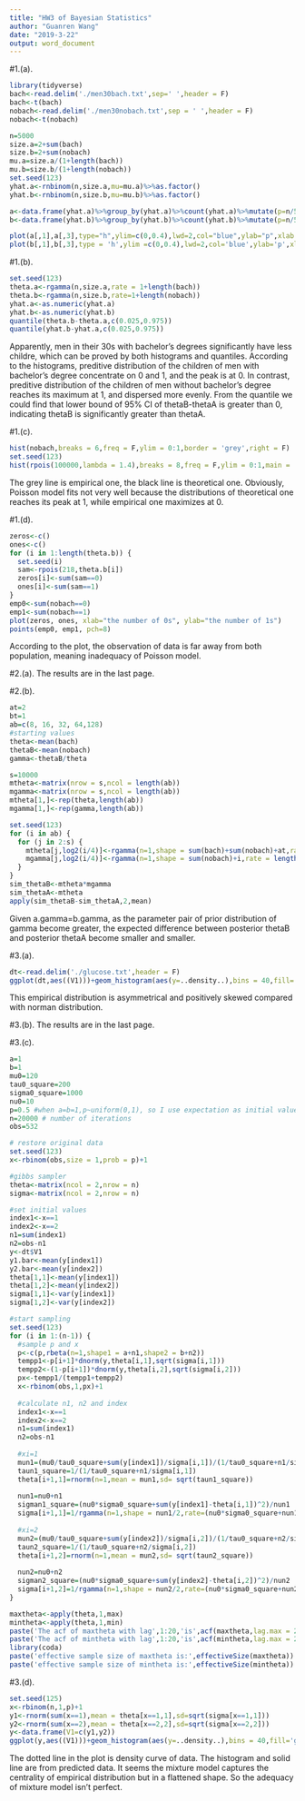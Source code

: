 ---
title: "HW3 of Bayesian Statistics"
author: "Guanren Wang"
date: "2019-3-22"
output: word_document
---
#1.(a).
```{r}
library(tidyverse)
bach<-read.delim('./men30bach.txt',sep=' ',header = F)
bach<-t(bach)
nobach<-read.delim('./men30nobach.txt',sep = ' ',header = F)
nobach<-t(nobach)

n=5000
size.a=2+sum(bach)
size.b=2+sum(nobach)
mu.a=size.a/(1+length(bach))
mu.b=size.b/(1+length(nobach))
set.seed(123)
yhat.a<-rnbinom(n,size.a,mu=mu.a)%>%as.factor()
yhat.b<-rnbinom(n,size.b,mu=mu.b)%>%as.factor()

a<-data.frame(yhat.a)%>%group_by(yhat.a)%>%count(yhat.a)%>%mutate(p=n/5000)%>%as.matrix()
b<-data.frame(yhat.b)%>%group_by(yhat.b)%>%count(yhat.b)%>%mutate(p=n/5000)%>%as.matrix()

plot(a[,1],a[,3],type="h",ylim=c(0,0.4),lwd=2,col="blue",ylab="p",xlab = 'yhat',main = "predictive distribution of men with bachelor's degree")
plot(b[,1],b[,3],type = 'h',ylim =c(0,0.4),lwd=2,col='blue',ylab='p',xlab = 'yhat',main = "predictive distribution of men without bachelor's degree")
```

#1.(b).
```{r }
set.seed(123)
theta.a<-rgamma(n,size.a,rate = 1+length(bach))
theta.b<-rgamma(n,size.b,rate=1+length(nobach))
yhat.a<-as.numeric(yhat.a)
yhat.b<-as.numeric(yhat.b)
quantile(theta.b-theta.a,c(0.025,0.975))
quantile(yhat.b-yhat.a,c(0.025,0.975))
```

Apparently, men in their 30s with bachelor's degrees significantly have less childre, which can be proved by both histograms and quantiles. According to the histograms, preditive distribution of the children of men with bachelor's degree concentrate on 0 and 1, and the peak is at 0. In contrast, preditive distribution of the children of men without bachelor's degree reaches its maximum at 1, and dispersed more evenly. From the quantile we could find that lower bound of 95% CI of thetaB-thetaA is greater than 0, indicating thetaB is significantly greater than thetaA.

#1.(c).
```{r}
hist(nobach,breaks = 6,freq = F,ylim = 0:1,border = 'grey',right = F)
set.seed(123)
hist(rpois(100000,lambda = 1.4),breaks = 8,freq = F,ylim = 0:1,main = 'Histogram of theoretical poisson distribution',add=T,right = F)
```

The grey line is empirical one, the black line is theoretical one.
Obviously, Poisson model fits not very well because the distributions of theoretical one reaches its peak at 1, while empirical one maximizes at 0.

#1.(d).
```{r}
zeros<-c()
ones<-c()
for (i in 1:length(theta.b)) {
  set.seed(i)
  sam<-rpois(218,theta.b[i])
  zeros[i]<-sum(sam==0)
  ones[i]<-sum(sam==1)
}
emp0<-sum(nobach==0)
emp1<-sum(nobach==1)
plot(zeros, ones, xlab="the number of 0s", ylab="the number of 1s")
points(emp0, emp1, pch=8)
```

According to the plot, the observation of data is far away from both population, meaning inadequacy of Poisson model.

#2.(a).
The results are in the last page.

#2.(b).
```{r}
at=2
bt=1
ab=c(8, 16, 32, 64,128)
#starting values
theta<-mean(bach)
thetaB<-mean(nobach)
gamma<-thetaB/theta

s=10000
mtheta<-matrix(nrow = s,ncol = length(ab))
mgamma<-matrix(nrow = s,ncol = length(ab))
mtheta[1,]<-rep(theta,length(ab))
mgamma[1,]<-rep(gamma,length(ab))

set.seed(123)
for (i in ab) {
  for (j in 2:s) {
    mtheta[j,log2(i/4)]<-rgamma(n=1,shape = sum(bach)+sum(nobach)+at,rate = length(bach)+length(nobach)*mgamma[j-1,log2(i/4)]+bt)
    mgamma[j,log2(i/4)]<-rgamma(n=1,shape = sum(nobach)+i,rate = length(nobach)*mtheta[j-1,log2(i/4)]+i)
  }
}
sim_thetaB<-mtheta*mgamma
sim_thetaA<-mtheta
apply(sim_thetaB-sim_thetaA,2,mean)
```

Given a.gamma=b.gamma, as the parameter pair of prior distribution of gamma become greater, the expected difference between posterior thetaB and posterior thetaA become smaller and smaller.

#3.(a).
```{r}
dt<-read.delim('./glucose.txt',header = F)
ggplot(dt,aes((V1)))+geom_histogram(aes(y=..density..),bins = 40,fill='black',color='white')+theme_bw()+geom_density(color='grey',size=2)

```

This empirical distribution is asymmetrical and positively skewed compared with norman distribution.

#3.(b).
The results are in the last page.

#3.(c).
```{r}
a=1
b=1
mu0=120
tau0_square=200
sigma0_square=1000
nu0=10
p=0.5 #when a=b=1,p~uniform(0,1), so I use expectation as initial value
n=20000 # number of iterations
obs=532

# restore original data
set.seed(123)
x<-rbinom(obs,size = 1,prob = p)+1

#gibbs sampler
theta<-matrix(ncol = 2,nrow = n)
sigma<-matrix(ncol = 2,nrow = n)

#set initial values
index1<-x==1
index2<-x==2
n1=sum(index1)
n2=obs-n1
y<-dt$V1
y1.bar<-mean(y[index1])
y2.bar<-mean(y[index2])
theta[1,1]<-mean(y[index1])
theta[1,2]<-mean(y[index2])
sigma[1,1]<-var(y[index1])
sigma[1,2]<-var(y[index2])

#start sampling
set.seed(123)
for (i in 1:(n-1)) {
  #sample p and x
  p<-c(p,rbeta(n=1,shape1 = a+n1,shape2 = b+n2))
  tempp1<-p[i+1]*dnorm(y,theta[i,1],sqrt(sigma[i,1]))
  tempp2<-(1-p[i+1])*dnorm(y,theta[i,2],sqrt(sigma[i,2]))
  px<-tempp1/(tempp1+tempp2)
  x<-rbinom(obs,1,px)+1
  
  #calculate n1, n2 and index
  index1<-x==1
  index2<-x==2
  n1=sum(index1)
  n2=obs-n1
  
  #xi=1
  mun1=(mu0/tau0_square+sum(y[index1])/sigma[i,1])/(1/tau0_square+n1/sigma[i,1])
  taun1_square=1/(1/tau0_square+n1/sigma[i,1])
  theta[i+1,1]=rnorm(n=1,mean = mun1,sd= sqrt(taun1_square))
  
  nun1=nu0+n1
  sigman1_square=(nu0*sigma0_square+sum(y[index1]-theta[i,1])^2)/nun1
  sigma[i+1,1]=1/rgamma(n=1,shape = nun1/2,rate=(nu0*sigma0_square+nun1*sigman1_square)/2)
  
  #xi=2
  mun2=(mu0/tau0_square+sum(y[index2])/sigma[i,2])/(1/tau0_square+n2/sigma[i,2])
  taun2_square=1/(1/tau0_square+n2/sigma[i,2])
  theta[i+1,2]=rnorm(n=1,mean = mun2,sd= sqrt(taun2_square))
  
  nun2=nu0+n2
  sigman2_square=(nu0*sigma0_square+sum(y[index2]-theta[i,2])^2)/nun2
  sigma[i+1,2]=1/rgamma(n=1,shape = nun2/2,rate=(nu0*sigma0_square+nun2*sigman2_square)/2)
}

maxtheta<-apply(theta,1,max)
mintheta<-apply(theta,1,min)
paste('The acf of maxtheta with lag',1:20,'is',acf(maxtheta,lag.max = 20)$acf[2:21])
paste('The acf of mintheta with lag',1:20,'is',acf(mintheta,lag.max = 20)$acf[2:21])
library(coda)
paste('effective sample size of maxtheta is:',effectiveSize(maxtheta))
paste('effective sample size of mintheta is:',effectiveSize(mintheta))
```

#3.(d).
```{r warning=F}
set.seed(125)
x<-rbinom(n,1,p)+1
y1<-rnorm(sum(x==1),mean = theta[x==1,1],sd=sqrt(sigma[x==1,1]))
y2<-rnorm(sum(x==2),mean = theta[x==2,2],sd=sqrt(sigma[x==2,2]))
y<-data.frame(V1=c(y1,y2))
ggplot(y,aes((V1)))+geom_histogram(aes(y=..density..),bins = 40,fill='grey80',color='white',show.legend = T)+theme_bw()+geom_density(color='black',size=1)+xlim(-200,400)+geom_density(data = dt,aes(V1),linetype=2,show.legend = T)+xlab('y')
```

The dotted line in the plot is density curve of data. The histogram and solid line are from predicted data. It seems the mixture model captures the centrality of empirical distribution but in a flattened shape. So the adequacy of mixture model isn't perfect.